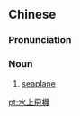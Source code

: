 {{also|水上飞机}}
==Chinese==
{{zh-forms|s=水上飞机|type=22}}

===Pronunciation===
{{zh-pron
|m=shuǐshàng fēijī
|c=seoi2 soeng6 fei1 gei1
|cat=n
}}

===Noun===
{{zh-noun}}

# [[seaplane]]

{{zh-cat|Aviation|Aircraft}}

[[pt:水上飛機]]